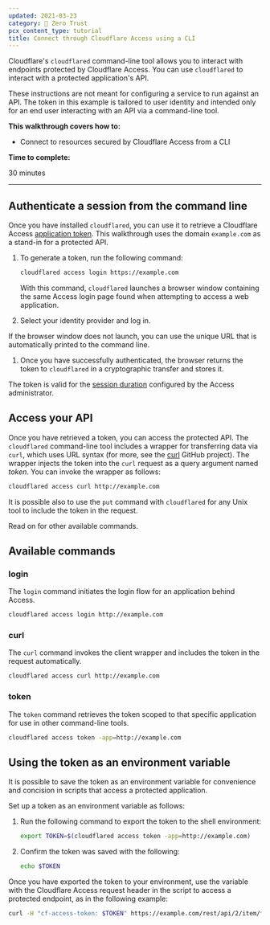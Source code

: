 ```yaml
---
updated: 2021-03-23
category: 🔐 Zero Trust
pcx_content_type: tutorial
title: Connect through Cloudflare Access using a CLI
---
```


Cloudflare's `cloudflared` command-line tool allows you to interact with endpoints protected by Cloudflare Access. You can use `cloudflared` to interact with a protected application's API.

These instructions are not meant for configuring a service to run against an API. The token in this example is tailored to user identity and intended only for an end user interacting with an API via a command-line tool.

**This walkthrough covers how to:**

- Connect to resources secured by Cloudflare Access from a CLI

**Time to complete:**

30 minutes

---

## Authenticate a session from the command line

Once you have installed `cloudflared`, you can use it to retrieve a Cloudflare Access [application token](/cloudflare-one/identity/authorization-cookie/application-token/). This walkthrough uses the domain `example.com` as a stand-in for a protected API.

1. To generate a token, run the following command:

   ```sh
   cloudflared access login https://example.com
   ```

   With this command, `cloudflared` launches a browser window containing the same Access login page found when attempting to access a web application.

2. Select your identity provider and log in.

If the browser window does not launch, you can use the unique URL that is automatically printed to the command line.

1. Once you have successfully authenticated, the browser returns the token to `cloudflared` in a cryptographic transfer and stores it.

The token is valid for the [session duration](/cloudflare-one/identity/users/session-management/) configured by the Access administrator.

## Access your API

Once you have retrieved a token, you can access the protected API. The `cloudflared` command-line tool includes a wrapper for transferring data via `curl`, which uses URL syntax (for more, see the [curl](https://github.com/curl/curl) GitHub project). The wrapper injects the token into the `curl` request as a query argument named _token_. You can invoke the wrapper as follows:

```sh
cloudflared access curl http://example.com
```

It is possible also to use the `put` command with `cloudflared` for any Unix tool to include the token in the request.

Read on for other available commands.

## Available commands

### login

The `login` command initiates the login flow for an application behind Access.

```sh
cloudflared access login http://example.com
```

### curl

The `curl` command invokes the client wrapper and includes the token in the request automatically.

```sh
cloudflared access curl http://example.com
```

### token

The `token` command retrieves the token scoped to that specific application for use in other command-line tools.

```sh
cloudflared access token -app=http://example.com
```

## Using the token as an environment variable

It is possible to save the token as an environment variable for convenience and concision in scripts that access a protected application.

Set up a token as an environment variable as follows:

1. Run the following command to export the token to the shell environment:

   ```sh
   export TOKEN=$(cloudflared access token -app=http://example.com)
   ```

2. Confirm the token was saved with the following:

   ```sh
   echo $TOKEN
   ```

Once you have exported the token to your environment, use the variable with the Cloudflare Access request header in the script to access a protected endpoint, as in the following example:

```sh
curl -H "cf-access-token: $TOKEN" https://example.com/rest/api/2/item/foo-123
```
